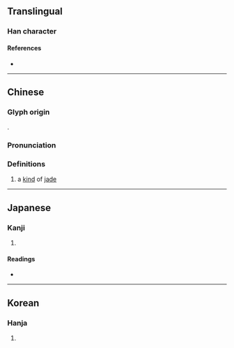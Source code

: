 {{character info/new}}
==Translingual==

===Han character===
{{Han char|rn=96|rad=玉|as=06|sn=10|four=|canj=MGHBR|ids=⿰𤣩向}}

====References====
* {{Han ref|kx=0731.110|dkj=20967|dj=1142.220|hdz=21111.130|uh=73E6|ud=29670}}

----

==Chinese==
{{zh-forms}}

===Glyph origin===
{{Han etym}}
{{Han compound|玉|向|c1=s|c2=p|t1=jade|ls=psc}}.

===Pronunciation===
{{zh-pron
|m=xiàng
|c=hoeng3
|mc=y
|oc=y
|cat=n
}}

===Definitions===
{{zh-hanzi}}

# {{lb|zh|literary}} a [[kind]] of [[jade]]

----

==Japanese==

===Kanji===
{{ja-kanji|grade=|rs=玉06}}

# {{defn|lang=ja|sort=玉06}}

====Readings====
* {{ja-readings|on=[[きょう]] (kyō), [[どう]] (dō), [[しょう]] (shō)|kun=}}

----

==Korean==

===Hanja===
{{ko-hanja|hangeul=향|eumhun=|rv=hyang|mr=hyang|y=hyang}}

# {{defn|lang=ko|sort=玉06}}